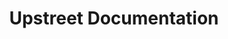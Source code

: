 ---
title: Upstreet Documentation
description: Learn how to build and deploy AI Agents.
full: false
---